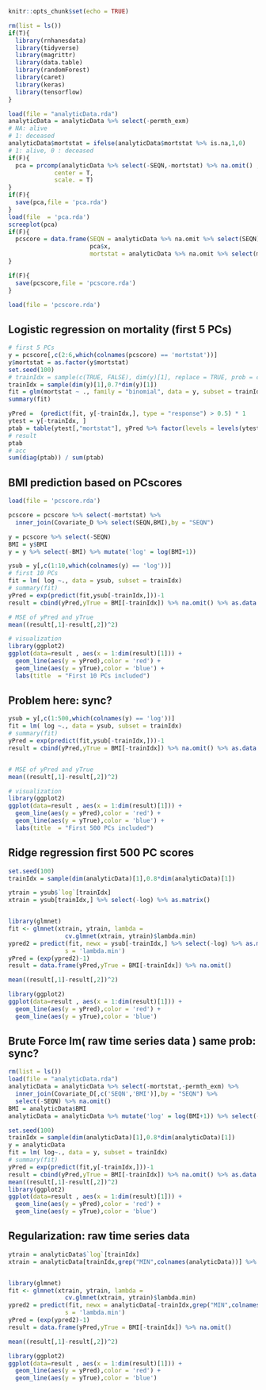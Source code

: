 ```r
knitr::opts_chunk$set(echo = TRUE)
```

```r
rm(list = ls())
if(T){
  library(rnhanesdata)
  library(tidyverse)
  library(magrittr)
  library(data.table)
  library(randomForest)
  library(caret)
  library(keras)
  library(tensorflow)
}
```



```r
load(file = "analyticData.rda")
analyticData = analyticData %>% select(-permth_exm)
# NA: alive
# 1: deceased
analyticData$mortstat = ifelse(analyticData$mortstat %>% is.na,1,0)
# 1: alive, 0 : deceased
if(F){
  pca = prcomp(analyticData %>% select(-SEQN,-mortstat) %>% na.omit() ,
             center = T,
             scale. = T)
}
if(F){
  save(pca,file = 'pca.rda')
}
load(file  = 'pca.rda')
screeplot(pca)
if(F){
  pcscore = data.frame(SEQN = analyticData %>% na.omit %>% select(SEQN),
                       pca$x,
                       mortstat = analyticData %>% na.omit %>% select(mortstat))
}

if(F){
  save(pcscore,file = 'pcscore.rda')
}

load(file = 'pcscore.rda')
```


## Logistic regression on mortality (first 5 PCs)
```r
# first 5 PCs
y = pcscore[,c(2:6,which(colnames(pcscore) == 'mortstat'))]
y$mortstat = as.factor(y$mortstat)
set.seed(100)
# trainIdx = sample(c(TRUE, FALSE), dim(y)[1], replace = TRUE, prob = c(.7, .3))
trainIdx = sample(dim(y)[1],0.7*dim(y)[1])
fit = glm(mortstat ~ ., family = "binomial", data = y, subset = trainIdx)
summary(fit)

yPred =  (predict(fit, y[-trainIdx,], type = "response") > 0.5) * 1
ytest = y[-trainIdx, ]
ptab = table(ytest[,"mortstat"], yPred %>% factor(levels = levels(ytest[,"mortstat"] )))
# result
ptab
# acc
sum(diag(ptab)) / sum(ptab)
```



## BMI prediction based on PCscores
```r
load(file = 'pcscore.rda')

pcscore = pcscore %>% select(-mortstat) %>% 
  inner_join(Covariate_D %>% select(SEQN,BMI),by = "SEQN")

y = pcscore %>% select(-SEQN)
BMI = y$BMI 
y = y %>% select(-BMI) %>% mutate('log' = log(BMI+1))

ysub = y[,c(1:10,which(colnames(y) == 'log'))]
# first 10 PCs
fit = lm( log ~., data = ysub, subset = trainIdx)
# summary(fit)
yPred = exp(predict(fit,ysub[-trainIdx,]))-1
result = cbind(yPred,yTrue = BMI[-trainIdx]) %>% na.omit() %>% as.data.frame()

# MSE of yPred and yTrue
mean((result[,1]-result[,2])^2)

# visualization
library(ggplot2)
ggplot(data=result , aes(x = 1:dim(result)[1])) + 
  geom_line(aes(y = yPred),color = 'red') + 
  geom_line(aes(y = yTrue),color = 'blue') + 
  labs(title  = "First 10 PCs included") 
```

## Problem here: sync?
```r
ysub = y[,c(1:500,which(colnames(y) == 'log'))]
fit = lm( log ~., data = ysub, subset = trainIdx)
# summary(fit)
yPred = exp(predict(fit,ysub[-trainIdx,]))-1
result = cbind(yPred,yTrue = BMI[-trainIdx]) %>% na.omit() %>% as.data.frame()


# MSE of yPred and yTrue
mean((result[,1]-result[,2])^2)

# visualization
library(ggplot2)
ggplot(data=result , aes(x = 1:dim(result)[1])) + 
  geom_line(aes(y = yPred),color = 'red') + 
  geom_line(aes(y = yTrue),color = 'blue') + 
  labs(title  = "First 500 PCs included")
```
## Ridge regression first 500 PC scores
```r
set.seed(100)
trainIdx = sample(dim(analyticData)[1],0.8*dim(analyticData)[1])

ytrain = ysub$`log`[trainIdx]
xtrain = ysub[trainIdx,] %>% select(-log) %>% as.matrix()


library(glmnet)
fit <- glmnet(xtrain, ytrain, lambda = 
                cv.glmnet(xtrain, ytrain)$lambda.min)
ypred2 = predict(fit, newx = ysub[-trainIdx,] %>% select(-log) %>% as.matrix(),
                s = 'lambda.min')
yPred = (exp(ypred2)-1)
result = data.frame(yPred,yTrue = BMI[-trainIdx]) %>% na.omit()

mean((result[,1]-result[,2])^2)

library(ggplot2)
ggplot(data=result , aes(x = 1:dim(result)[1])) + 
  geom_line(aes(y = yPred),color = 'red') + 
  geom_line(aes(y = yTrue),color = 'blue')
```



## Brute Force lm( raw time series data ) same prob: sync?
```r
rm(list = ls())
load(file = "analyticData.rda")
analyticData = analyticData %>% select(-mortstat,-permth_exm) %>%
  inner_join(Covariate_D[,c('SEQN','BMI')],by = "SEQN") %>% 
  select(-SEQN) %>% na.omit()
BMI = analyticData$BMI
analyticData = analyticData %>% mutate('log' = log(BMI+1)) %>% select(-BMI)

set.seed(100)
trainIdx = sample(dim(analyticData)[1],0.8*dim(analyticData)[1])
y = analyticData
fit = lm( log~., data = y, subset = trainIdx)
# summary(fit)
yPred = exp(predict(fit,y[-trainIdx,]))-1
result = cbind(yPred,yTrue = BMI[-trainIdx]) %>% na.omit() %>% as.data.frame()
mean((result[,1]-result[,2])^2)
library(ggplot2)
ggplot(data=result , aes(x = 1:dim(result)[1])) + 
  geom_line(aes(y = yPred),color = 'red') + 
  geom_line(aes(y = yTrue),color = 'blue')
```

## Regularization: raw time series data
```r
ytrain = analyticData$`log`[trainIdx]
xtrain = analyticData[trainIdx,grep("MIN",colnames(analyticData))] %>% as.matrix()


library(glmnet)
fit <- glmnet(xtrain, ytrain, lambda = 
                cv.glmnet(xtrain, ytrain)$lambda.min)
ypred2 = predict(fit, newx = analyticData[-trainIdx,grep("MIN",colnames(analyticData))] %>% as.matrix(),
                s = 'lambda.min')
yPred = (exp(ypred2)-1)
result = data.frame(yPred,yTrue = BMI[-trainIdx]) %>% na.omit()

mean((result[,1]-result[,2])^2)

library(ggplot2)
ggplot(data=result , aes(x = 1:dim(result)[1])) + 
  geom_line(aes(y = yPred),color = 'red') + 
  geom_line(aes(y = yTrue),color = 'blue')

```


